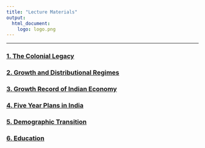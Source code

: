 ```yaml
---
title: "Lecture Materials"
output: 
  html_document:
    logo: logo.png
---
```



---


### [1. The Colonial Legacy](content/1.TheColonialLegacy.html){target="_blank"} 
### [2. Growth and Distributional Regimes](content/2.GrowthAndDistributionRegimes.html){target="_blank"} <br>
### [3. Growth Record of Indian Economy](content/3.growth-record-of-indian-economy.html){target="_blank"}
### [4. Five Year Plans in India](content/4.PlanningInIndia.html){target="_blank"}
### [5. Demographic Transition](content/5.DemographicTransition.html){target="_blank"}
### [6. Education](content/6.Education.html){target="_blank}